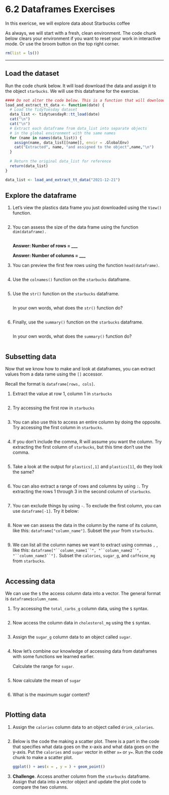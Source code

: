 # 6.2 Dataframes Exercises

In this exericse, we will explore data about Starbucks coffee

As always, we will start with a fresh, clean environment. The code chunk below clears your environment if you want to reset your work in interactive mode. Or use the broom button on the top right corner.

```r
rm(list = ls())
```

------------------------------------------------------------------------

## Load the dataset

Run the code chunk below. It will load download the data and assign it to the object `starbucks`. We will use this dataframe for the exercise.

```r
#### Do not alter the code below. This is a function that will download your dataset. 
load_and_extract_tt_data <- function(date) {
  # Load the TidyTuesday dataset
  data_list <- tidytuesdayR::tt_load(date)
  cat("\n")
  cat("\n")
  # Extract each dataframe from data_list into separate objects
  # in the global environment with the same names
  for (name in names(data_list)) {
    assign(name, data_list[[name]], envir = .GlobalEnv)
    cat("Extracted", name, "and assigned to the object",name,"\n")
  }
  
  # Return the original data_list for reference
  return(data_list)
}

data_list <- load_and_extract_tt_data("2021-12-21")
```

## Explore the dataframe

1.  Let's view the plastics data frame you just downloaded using the `View()` function.

    ```r

    ```

2.  You can assess the size of the data frame using the function `dim(dataframe).`

    ```r

    ```

    **Answer: Number of rows = \_\_\_**

    **Answer: Number of columns = \_\_\_**

3.  You can preview the first few rows using the function `head(dataframe)`.

    ```r

    ```

4.  Use the `colnames()` function on the `starbucks` dataframe.

    ```r

    ```

5.  Use the `str()` function on the `starbucks` dataframe.

    ```r

    ```

    In your own words, what does the `str()` function do?

    ```         
    ```

6.  Finally, use the `summary()` function on the `starbucks` dataframe.

    ```r

    ```

    In your own words, what does the `summary()` function do?

    ```         
    ```

## Subsetting data

Now that we know how to make and look at dataframes, you can extract values from a data rame using the `[]` accessor.

Recall the format is `dataframe[rows, cols]`.

1.  Extract the value at row 1, column 1 in `starbucks`

    ```r

    ```

2.  Try accessing the first row in `starbucks`

    ```r

    ```

3.  You can also use this to access an entire column by doing the opposite. Try accessing the first column in `starbucks`.

    ```r

    ```

4.  If you don't include the comma, R will assume you want the column. Try extracting the first column of `starbucks`, but this time don't use the comma.

    ```r

    ```

5.  Take a look at the output for `plastics[,1]` and `plastics[1]`, do they look the same?

    ```r

    ```

6.  You can also extract a range of rows and columns by using `:`. Try extracting the rows 1 through 3 in the second column of `starbucks`.

    ```r

    ```

7.  You can exclude things by using `-`. To exclude the first column, you can use `dataframe[-1]`. Try it below:

    ```r

    ```

8.  Now we can assess the data in the column by the name of its column, like this: `dataframe["column_name"]`. Subset the `year` from `starbucks`.

    ```r

    ```

9.  We can list all the column names we want to extract using commas `,` , like this: ``` dataframe["``column_name1``", "``column_name2``", "``column_name3``"]. ``` Subset the `calories`, `sugar_g`, and `caffeine_mg` from `starbucks`.

    ```r

    ```

## Accessing data

We can use the `$` the access column data into a vector. The general format is `dataframe$column_name`.

1.  Try accessing the `total_carbs_g` column data, using the `$` syntax.

    ```r

    ```

2.  Now access the column data in `cholesterol_mg` using the `$` syntax.

    ```r

    ```

3.  Assign the `sugar_g` column data to an object called `sugar`.

    ```r


    ```

4.  Now let's combine our knowledge of accessing data from dataframes with some functions we learned earlier.

    Calculate the range for `sugar`.

    ```r

    ```

5.  Now calculate the mean of `sugar`

    ```r

    ```

6.  What is the maximum sugar content?

    ```r

    ```

## Plotting data

1.  Assign the `calories` column data to an object called `drink_calories`.

    ```r

    ```

2.  Below is the code the making a scatter plot. There is a part in the code that specifies what data goes on the x-axis and what data goes on the y-axis. Put the `calories` and `sugar` vector in either `x=` or `y=`. Run the code chunk to make a scatter plot.

    ```r
    ggplot() + aes(x = , y = ) + geom_point()
    ```

3.  **Challenge**. Access another column from the `starbucks` dataframe. Assign that data into a vector object and update the plot code to compare the two columns.

    ```r

    ```

    ```r

    ```
